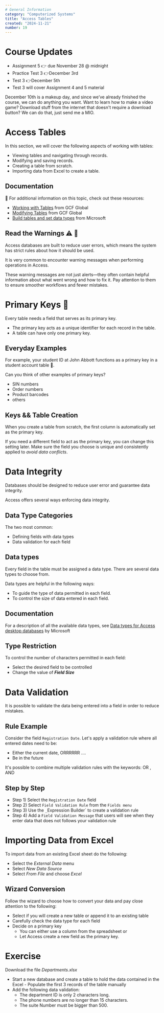 ```yaml
---
# General Information
category: "Computerized Systems"
title: "Access Tables"
created: "2024-11-21"
number: 19
---
```


# Course Updates

- Assignment 5 👉 due November 28 @ midnight
- Practice Test 3 👉December 3rd
- Test 3 👉December 5th
- Test 3 will cover Assignment 4 and 5 material

December 10th is a makeup day, and since we’ve already finished the course, we can do anything you want. Want to learn how to make a video game? Download stuff from the internet that doesn't require a download button? We can do that, just send me a MIO.

# Access Tables

In this section, we will cover the following aspects of working with tables:

- Viewing tables and navigating through records.
- Modifying and saving records.
- Creating a table from scratch.
- Importing data from Excel to create a table.

## Documentation

📖 For additional information on this topic, check out these resources:

- [Working with Tables](https://edu.gcfglobal.org/en/access2016/working-with-tables/1/) from GCF Global
- [Modifying Tables](https://edu.gcfglobal.org/en/access2016/modifying-tables/1/) from GCF Global
- [Build tables and set data types](https://support.microsoft.com/en-us/office/video-build-tables-and-set-data-types-997c250d-aec6-4430-8de5-a08671e13921?wt.mc_id=otc_access) from Microsoft

## Read the Warnings ⚠ 👀

Access databases are built to reduce user errors, which means the system has strict rules about how it should be used.

It is very common to encounter warning messages when performing operations in Access.

These warning messages are not just alerts—they often contain helpful information about what went wrong and how to fix it. Pay attention to them to ensure smoother workflows and fewer mistakes.

# Primary Keys 🔑

Every table needs a field that serves as its primary key.

- The primary key acts as a unique identifier for each record in the table.
- A table can have only one primary key.

## Everyday Examples

For example, your student ID at John Abbott functions as a primary key in a student account table 🏫.

Can you think of other examples of primary keys?

- SIN numbers
- Order numbers
- Product barcodes
- others

## Keys && Table Creation

When you create a table from scratch, the first column is automatically set as the primary key.

If you need a different field to act as the primary key, you can change this setting later. Make sure the field you choose is unique and consistently applied to _avoid data conflicts_.

# Data Integrity

Databases should be designed to reduce user error and guarantee data integrity.

Access offers several ways enforcing data integrity.

## Data Type Categories

The two most common:

- Defining fields with data types
- Data validation for each field

## Data types

Every field in the table must be assigned a data type. There are several data types to choose from.

Data types are helpful in the following ways:

- To guide the type of data permitted in each field.
- To control the size of data entered in each field.

## Documentation

For a description of all the available data types, see [Data types for Access desktop databases](https://support.microsoft.com/en-us/office/data-types-for-access-desktop-databases-df2b83ba-cef6-436d-b679-3418f622e482) by Microsoft

## Type Restriction

To control the number of characters permitted in each field:

- Select the desired field to be controlled
- Change the value of **_Field Size_**

# Data Validation

It is possible to validate the data being entered into a field in order to reduce mistakes.

## Rule Example

Consider the field `Registration Date`. Let's apply a validation rule where all entered dates need to be:

- Either the current date, ORRRRRR ....
- Be in the future

It's possible to combine multiple validation rules with the keywords: OR , AND

## Step by Step

- Step 1) Select the `Registration Date` field
- Step 2) Select `Field Validation Rule` from the `Fields menu`
- Step 3) Use the `_`Expression Builder` to create a validation rule
- Step 4) Add a `Field Validation Message` that users will see when they enter data that does not follows your validation rule

# Importing Data from Excel

To import data from an existing Excel sheet do the following:

- Select the _External Data_ menu
- Select _New Data Source_
- Select _From File_ and choose _Excel_

## Wizard Conversion

Follow the wizard to choose how to convert your data and pay close attention to the following:

- Select if you will create a new table or append it to an existing table
- Carefully check the data type for each field
- Decide on a primary key
  - You can either use a column from the spreadsheet or
  - Let Access create a new field as the primary key.

# Exercise

Download the file _Departments.xlsx_

- Start a new database and create a table to hold the data contained in the Excel - Populate the first 3 records of the table manually
- Add the following data validation:
  - The department ID is only 2 characters long.
  - The phone numbers are no longer than 15 characters.
  - The suite Number must be bigger than 500.
